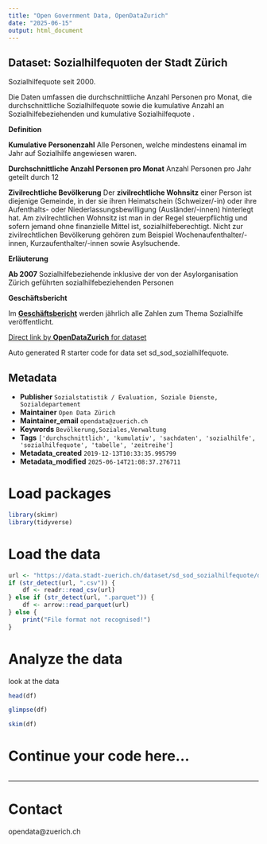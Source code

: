 ```yaml
---
title: "Open Government Data, OpenDataZurich"
date: "2025-06-15"
output: html_document
---
```


## Dataset: Sozialhilfequoten der Stadt Zürich

 Sozialhilfequote seit 2000. 

Die Daten umfassen die durchschnittliche Anzahl Personen pro Monat, die durchschnittliche Sozialhilfequote sowie die kumulative Anzahl an Sozialhilfebeziehenden und kumulative Sozialhilfequote .

**Definition**


**Kumulative Personenzahl**
Alle Personen, welche mindestens einamal im Jahr auf Sozialhilfe angewiesen waren.

**Durchschnittliche Anzahl Personen pro Monat**
Anzahl Personen pro Jahr geteilt durch 12

**Zivilrechtliche Bevölkerung**
Der **zivilrechtliche Wohnsitz** einer Person ist diejenige Gemeinde, in der sie ihren Heimatschein (Schweizer/-in) oder ihre Aufenthalts- oder Niederlassungsbewilligung (Ausländer/-innen) hinterlegt hat. Am zivilrechtlichen Wohnsitz ist man in der Regel steuerpflichtig und sofern jemand ohne finanzielle Mittel ist, sozialhilfeberechtigt. Nicht zur zivilrechtlichen Bevölkerung gehören zum Beispiel Wochenaufenthalter/-innen, Kurzaufenthalter/-innen sowie Asylsuchende.


[]()

**Erläuterung**


**Ab 2007**
Sozialhilfebeziehende inklusive der von der Asylorganisation Zürich geführten sozialhilfebeziehenden Personen


[]()

**Geschäftsbericht**


Im [**Geschäftsbericht**](https://www.stadt-zuerich.ch/geschaeftsbericht) werden jährlich alle Zahlen zum Thema Sozialhilfe veröffentlicht.


[]()



[Direct link by **OpenDataZurich** for dataset](https://data.stadt-zuerich.ch/dataset/sd_sod_sozialhilfequote)

Auto generated R starter code for data set sd_sod_sozialhilfequote.

## Metadata

- **Publisher** `Sozialstatistik / Evaluation, Soziale Dienste, Sozialdepartement`
- **Maintainer** `Open Data Zürich`
- **Maintainer_email** `opendata@zuerich.ch`
- **Keywords** `Bevölk­erung,Soziales,Ver­walt­ung`
- **Tags** `['durchschnittlich', 'kumulativ', 'sachdaten', 'sozialhilfe', 'sozialhilfequote', 'tabelle', 'zeitreihe']`
- **Metadata_created** `2019-12-13T10:33:35.995799`
- **Metadata_modified** `2025-06-14T21:08:37.276711`


# Load packages

```r
library(skimr)
library(tidyverse)
```

# Load the data

```r
url <- "https://data.stadt-zuerich.ch/dataset/sd_sod_sozialhilfequote/download/sd_sod_sozialhilfequote.csv"
if (str_detect(url, ".csv")) {
    df <- readr::read_csv(url)
} else if (str_detect(url, ".parquet")) {
    df <- arrow::read_parquet(url)
} else {
    print("File format not recognised!")
}
```

# Analyze the data

look at the data
```r
head(df)
```

```r
glimpse(df)
```

```r
skim(df)
```

# Continue your code here...

```r

```

------------------------------------------------------------------------

# Contact

opendata@zuerich.ch
